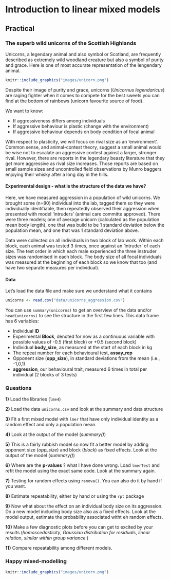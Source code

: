 # Introduction to linear mixed models



## Practical


### The superb wild unicorns of the Scottish Highlands

Unicorns, a legendary animal and also symbol or Scotland, are frequently described as extremely wild woodland creature but also a symbol of purity and grace. Here is one of most accurate representation of the lengendary animal.

```r
knitr::include_graphics("images/unicorn.png")
```


Despite their image of purity and grace, unicorns (*Unicornus legendaricus*) are raging fighter when it comes to compete for the best sweets you can find at the bottom of rainbows (unicorn favourite source of food).

We want to know:

* If aggressiveness differs among individuals
* If aggressive behaviour is plastic (change with the environment)
* If aggressive behaviour depends on body condition of focal animal
<!-- * If individuals differ in their plasticity -->

With respect to plasticity, we will focus on rival size as an 'environment'. Common sense, and animal-contest theory, suggest a small animal would be wise not to escalate an aggressive contest against a larger, stronger rival. However, there are reports in the legendary beasty literature that they get more aggressive as rival size increases. Those reports are based on small sample sizes and uncontrolled field observations by Munro baggers enjoying their whisky after a long day in the hills.

#### Experimental design -  what is the structure of the data we have?

Here, we have measured aggression in a population of wild unicorns. We brought some (n=80) individual into the lab, tagged them so they were individually identifiable, then repeatedly observed their aggression when presented with  model 'intruders' (animal care committe approved). There were three models; one of average unicorn (calculated as the population mean body length), one that was build to be 1 standard deviation below the population mean, and one that was 1 standard deviation above.

Data were collected on all individuals in two block of lab work. Within each block, each animal was tested 3 times, once against an 'intruder' of each size. The test order in which each male experienced the three instruder sizes was randomised in each block. The body size of all focal individuals was measured at the beginning of each block so we know that too (and have two separate measures per individual).

#### Data

Let's load the data file and make sure we understand what it contains
```r

unicorns <- read.csv("data/unicorns_aggression.csv")

```

You can use `summary(unicorns)` to get an overview of the data and/or `head(unicorns)` to see the structure in the first few lines. This data frame has 6 variables:

* Individual __ID__
* Experimental __Block__, denoted for now as a continuous variable with possible values of -0.5 (first block) or +0.5 (second block)
* Individual __body_size__, as measured at the start of each block in kg
* The repeat number for each behavioural test, __assay_rep__
* Opponent size (__opp_size__), in standard deviations from the mean (i.e., -1,0,1)
* __aggression__, our behavioural trait, measured 6 times in total per individual (2 blocks of 3 tests)


### Questions

**1)** Load the libraries (`lme4`)

**2)** Load the data `unicorns.csv` and look at the summary and data structure

**3)** Fit a first mixed model with `lmer` that have only individual identity as a random effect and only a population mean.

**4)** Look at the output of the model (*summary()*)

**5)** This is a fairly rubbish model so now fit a better model by adding opponent size (*opp_size*) and block (*block*) as fixed effects. Look at the output of the model (*summary()*)

**6)** Where are the **p-values** ? what I have done wrong. Load `lmerTest` and refit the model using the exact same code. Look at the summary again.

**7)** Testing for random effects using `ranova()`. You can also do it by hand if you want.

**8)** Estimate repeatability, either by hand or using the `rpt` package

**9)** Now what about the effect on an individual body size on its aggression. Do a new model including body size also as a fixed effects. Look at the model output, estimate the probability associated witht eh random effects.

**10)** Make a few diagnostic plots before you can get to excited by your results (*homoscedasticity*, *Gaussian distribution for residuals*, *linear relation*, *similar within group variance* )

**11)** Compare repeatability among different models.


### Happy mixed-modelling

```r
knitr::include_graphics("images/unicorn.png")
```